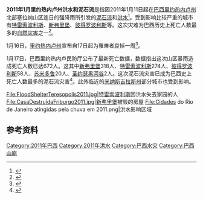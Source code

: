 {{Infobox flood
 |  name                = 2011年1月里约热内卢州洪水和泥石流
 |  image location      = FOTOREPORTERDSCF2211.jpg
 |  image name          = [[特雷索波利斯|特雷索波利斯]]的洪流
 |  image alt text      =
 |  duration            = 2011年1月11日至今
 |  total damages       = 
 |  total damages 
|  total fatalities    = 704<ref>{{cite news | url=http://g1.globo.com/rio-de-janeiro/chuvas-no-rj/noticia/2011/01/tragedia-na-regiao-serrana-completa-uma-semana-com-mais-de-670-mortos.html | title=Tragédia na Região Serrana completa uma semana com mais de 670 mortos | accessdate=18 January 2011 | date=18 January 2011 | publisher=[[Globo|Globo]] | work=[[G1_(website)|G1]] | archive-date=2019-07-29 | archive-url=https://web.archive.org/web/20190729063630/http://g1.globo.com/rio-de-janeiro/chuvas-no-rj/noticia/2011/01/tragedia-na-regiao-serrana-completa-uma-semana-com-mais-de-670-mortos.html | dead-url=no }}</ref><ref>{{cite web | url=http://tv.people.com.cn/GB/166419/13742560.html | title=巴西洪水泥石流造成死亡人数超过600人  险情仍在 | publisher=人民网 | accessdate=2011-01-16 | date=2011-01-16 | archive-date=2016-03-04 | archive-url=https://web.archive.org/web/20160304083311/http://tv.people.com.cn/GB/166419/13742560.html | dead-url=yes }}</ref> 
 |  areas affected      = [[巴西|巴西]][[里约热内卢州|里约热内卢州]]
}}
'''2011年1月里约热内卢州洪水和泥石流'''是指因2011年1月11日起在[[巴西|巴西]][[里约热内卢州|里约热内卢州]]北部塞拉纳山区连日的强降雨所引发的[[泥石流|泥石流]]和[[洪水|洪水]]<ref>{{cite web | language = zh-cn | publisher = 中国网 | title = 巴西暴雨成灾似“地震” | url = http://news.china.com.cn/rollnews/2011-01/15/content_6093154.htm | date = 2011-01-16 | accessdate = 2011-01-16 | archive-date = 2016-03-05 | archive-url = https://web.archive.org/web/20160305013607/http://news.china.com.cn/rollnews/2011-01/15/content_6093154.htm | dead-url = no }}</ref>。受到影响比较严重的城市有[[特雷索波利斯|特雷索波利斯]]、[[新弗里堡|新弗里堡]]、[[彼得罗波利斯|彼得罗波利斯]]等。这次灾难为巴西历史上死亡人数最多的[[自然灾害|自然灾害]]之一<ref>{{cite web | language = zh-cn | publisher = 新华网 | title = 巴西小城洪灾预警及时 全市所有人均安然无恙 | url = http://e.jmnews.com.cn/m/2010/12/21/09/m_260206.shtml | date = 2011-01-16 | accessdate = 2011-01-16 | deadurl = yes | archiveurl = https://web.archive.org/web/20111120084148/http://e.jmnews.com.cn/m/2010/12/21/09/m_260206.shtml | archivedate = 2011-11-20 }}</ref>。

1月16日，[[里约热内卢州|里约热内卢州]]宣布自17日起为罹难者哀悼一周<ref>{{cite web | language = zh-cn | publisher = 新浪网 | title = 巴西里约州宣布哀悼一周 | url = http://news.sina.com.cn/o/2011-01-16/144321824214.shtml | date = 2011-01-16 | accessdate = 2011-01-16 | archive-date = 2019-01-15 | archive-url = https://web.archive.org/web/20190115144230/http://news.sina.com.cn/o/2011-01-16/144321824214.shtml | dead-url = no }}</ref>。

1月17日，巴西里约热内卢民防厅公布了最新死亡数据，数据指出这次山区暴雨造成死亡人数已达672人。这其中[[新弗里堡|新弗里堡]]318人、[[特雷索波利斯|特雷索波利斯]]274人、[[彼得罗波利斯|彼得罗波利斯]]58人、[[苏米多鲁|苏米多鲁]]20人、[[圣约瑟黑河谷|圣约瑟黑河谷]]2人。这次泥石流灾害已成为巴西史上死亡人数最多的泥石流灾害<ref>{{cite web | language = zh-cn | publisher = 凤凰网 | title = 巴西暴雨已致672人死 成史上最严重泥石流灾害 | url = http://news.ifeng.com/world/detail_2011_01/18/4327409_0.shtml | date = 2011-01-18 | accessdate = 2011-01-18 | archive-date = 2019-07-29 | archive-url = https://web.archive.org/web/20190729114528/http://news.ifeng.com/world/detail_2011_01/18/4327409_0.shtml | dead-url = no }}</ref>。此外临近的[[米纳斯吉拉斯州|米纳斯吉拉斯州]]部分城市也受到影响。

<gallery>
File:FloodShelterTeresopolis2011.jpg|[[特雷索波利斯|特雷索波利斯]]因洪水失去家园的人
File:CasaDestruidaFriburgo2011.jpg|[[新弗里堡|新弗里堡]]被毁的房屋
File:Cidades do Rio de Janeiro atingidas pela chuva em 2011.png|洪水影响区域
</gallery>

==参考资料==
{{reflist}}

[[Category:2011年巴西|Category:2011年巴西]]
[[Category:2011年洪水|Category:2011年洪水]]
[[Category:巴西水灾|Category:巴西水灾]]
[[Category:巴西山崩|Category:巴西山崩]]
